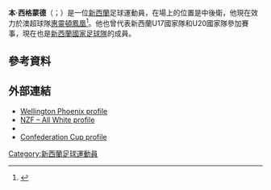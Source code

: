 '''本·西格蒙德'''（{{lang-en|Ben Sigmund}}；{{bd|1981年|2月3日}}）是一位[[新西蘭|新西蘭]]足球運動員，在場上的位置是中後衛，他現在效力於澳超球隊[[惠靈頓鳳凰|惠靈頓鳳凰]]<ref>{{Cite web |url=http://au.fourfourtwo.com/news/73487,phoenix-sign-sigmund-as-final-defender.aspx |title=Phoenix Sign Sigmund As Final Defender |accessdate=2015-05-14 |archive-date=2013-11-04 |archive-url=https://web.archive.org/web/20131104055729/http://au.fourfourtwo.com/news/73487,phoenix-sign-sigmund-as-final-defender.aspx |dead-url=no }}</ref>。他也曾代表新西蘭U17國家隊和U20國家隊參加賽事，現在也是[[新西蘭國家足球隊|新西蘭國家足球隊]]的成員。
==參考資料==
{{reflist}}
==外部連結==
* [https://web.archive.org/web/20110718025744/http://www.wellingtonphoenix.com/default.aspx?s=wellfc_playerprofile_item&pid=1635 Wellington Phoenix profile]
* [https://web.archive.org/web/20120508211049/http://www.nzfootball.co.nz/index.php?id=317 NZF – All White profile]
* {{FIFA player|195256|Ben Sigmund}}
* [http://www.fifa.com/confederationscup/players/player=195256/profile.html Confederation Cup profile] {{Wayback|url=http://www.fifa.com/confederationscup/players/player=195256/profile.html |date=20100630030222 }}

{{2010年世界盃足球賽新西蘭參賽名單}}

{{DEFAULTSORT: Sigmund, Ben}}
[[Category:新西蘭足球運動員|Category:新西蘭足球運動員]]